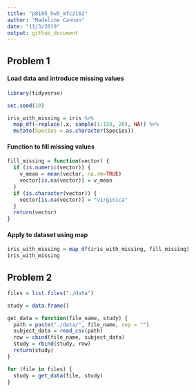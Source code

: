 ```yaml
---
title: "p8105_hw5_mfc2162"
author: "Madeline Cannon"
date: "11/3/2019"
output: github_document
---
```


## Problem 1

#### Load data and introduce missing values

```r

library(tidyverse)

set.seed(10)

iris_with_missing = iris %>% 
  map_df(~replace(.x, sample(1:150, 20), NA)) %>%
  mutate(Species = as.character(Species))

```


#### Function to fill missing values

```r

fill_missing = function(vector) {
  if (is.numeric(vector)) {
    v_mean = mean(vector, na.rm=TRUE)
    vector[is.na(vector)] = v_mean
  }
  if (is.character(vector)) {
    vector[is.na(vector)] = "virginica"
  }
  return(vector)
}

```


#### Apply to dataset using map

```r

iris_with_missing = map_df(iris_with_missing, fill_missing)
iris_with_missing

```


## Problem 2

```r

files = list.files("./data")

study = data.frame()

get_data = function(file_name, study) {
  path = paste("./data/", file_name, sep = "")
  subject_data = read_csv(path)
  row = cbind(file_name, subject_data)
  study = rbind(study, row)
  return(study)
}

for (file in files) {
  study = get_data(file, study)
}

```